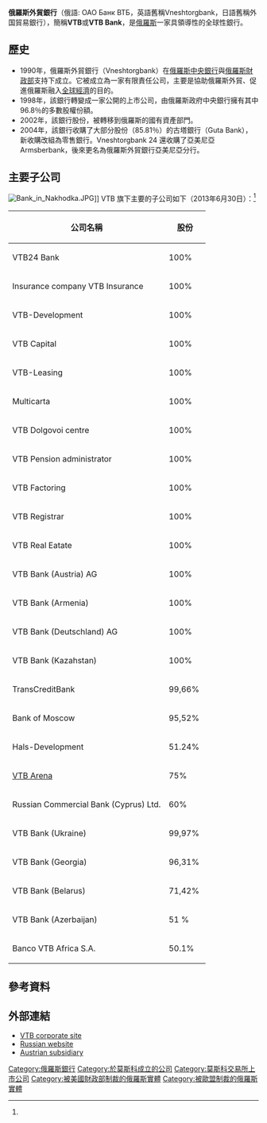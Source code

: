 {{multiple issues|
{{primarysources|time=2014-03-05T00:41:41+00:00}}
{{refimprove|time=2014-03-05T00:41:41+00:00}}
{{roughtranslation|time=2014-03-05T00:41:41+00:00}}
}}
{{Infobox company
| name  = JSC VTB Bank
| logo  = [[File:VTB_Logo_2018.svg|240px]]
| type  =  [[上市公司|上市公司]] ([[股份有限公司|OAO]])
| traded_as     = {{MCX|VTBR}}<br/>{{LSE|VTBR}}
| industry         = [[金融業|金融業]]
| services = [[金融服務|金融服務]]
| foundation  =  {{Start date and age|1990}}
| headquartes = [[莫斯科|莫斯科]], [[俄羅斯|俄羅斯]]
| key_people  = {{link-en|安垂·柯斯汀|Andrey L. Kostin}} <br /><small>（董事長）</small><br />
瑟蓋·K·杜賓寧（Sergey K. Dubinin） <br /><small>（監事主席）</small>
| area_served      = [[俄羅斯|俄羅斯]]、[[獨立國家國協|CIS]]、歐洲、亞洲、非洲、美國
| num_employees  =   95 161 (2013年6月30日 IFRS報表)<ref name=IFRS1H2013>[http://www.vtb.ru/upload/iblock/249/1H_2013_IFRS_Report.pdf 1H 2013 VTB IFRS Report]{{Dead link|date=2018年7月 |bot=InternetArchiveBot |fix-attempted=no }}</ref>
| owner  = [[俄羅斯聯邦政府|俄羅斯聯邦政府]](60.9% 股權)
| revenue  =  4054億盧布 (2013年6月30日 IFRS報表)<ref name=IFRS1H2013/>
| net_income  = 276億盧布 (2013年6月30日 IFRS報表)<ref name=IFRS1H2013/>
| assets     =  83558億盧布 (2013年6月30日 IFRS報表)<ref name=IFRS1H2013/>
| equity     = 8665億盧布 (2013年6月30日 IFRS報表)<ref name=IFRS1H2013/>
| divisions = {{link-en|VTB投資|VTB Capital}}
| subsid     = {{link-en|莫斯科銀行|Bank of Moscow}}
| homepage  =  [http://www.vtb.com/ www.vtb.com]
}}
'''俄羅斯外貿銀行'''（俄語: ОАО Банк ВТБ，英語舊稱Vneshtorgbank，日語舊稱外国貿易銀行），簡稱'''VTB'''或'''VTB Bank'''，是[[俄羅斯|俄羅斯]]一家具領導性的全球性銀行。

==歷史==

*1990年，俄羅斯外貿銀行（Vneshtorgbank）在[[俄羅斯中央銀行|俄羅斯中央銀行]]與[[俄羅斯財政部|俄羅斯財政部]]支持下成立。它被成立為一家有限責任公司，主要是協助俄羅斯外貿、促進俄羅斯融入[[世界經濟|全球經濟]]的目的。
*1998年，該銀行轉變成一家公開的上市公司，由俄羅斯政府中央銀行擁有其中96.8％的多數股權份額。 
*2002年，該銀行股份，被轉移到俄羅斯的國有資產部門。
*2004年，該銀行收購了大部分股份（85.81％）的古塔銀行（Guta Bank），新收購改組為零售銀行。Vneshtorgbank 24 還收購了亞美尼亞Armsberbank，後來更名為俄羅斯外貿銀行亞美尼亞分行。

==主要子公司==
[[File:Bank_in_Nakhodka.JPG|thumb]]]]
VTB 旗下主要的子公司如下（2013年6月30日）：<ref name=IFRS1H2013/>

{| class="wikitable"
|-
!公司名稱!!股份
|-
|VTB24 Bank || 100%
|-
| Insurance company VTB Insurance || 100%
|-
| VTB-Development || 100%
|-
| VTB Capital || 100%
|-
| VTB-Leasing|| 100%
|-
| Multicarta || 100%
|-
| VTB Dolgovoi centre || 100%
|-
| VTB Pension administrator || 100%
|-
| VTB Factoring || 100%
|-
| VTB Registrar || 100%
|-
| VTB Real Eatate|| 100%
|-
| VTB Bank (Austria) AG || 100%
|-
| VTB Bank (Armenia) || 100%
|-
| VTB Bank (Deutschland) AG || 100%
|-
| VTB Bank (Kazahstan) || 100%
|-
| TransCreditBank || 99,66% 
|-
| Bank of Moscow || 95,52%
|-
| Hals-Development  || 51.24%
|-
| [[VTB_Arena|VTB Arena]] || 75%
|-
| Russian Commercial Bank (Cyprus) Ltd. || 60%
|-
| VTB Bank (Ukraine) || 99,97%
|-
| VTB Bank (Georgia)|| 96,31%
|-
| VTB Bank (Belarus) || 71,42%
|-
| VTB Bank (Azerbaijan) ||51 %
|-
| Banco VTB Africa S.A. || 50.1%
|}

==參考資料==
{{Reflist|2}}

==外部連結==
*[http://www.vtb.com/ VTB corporate site]{{Wayback|url=http://www.vtb.com/ |date=20140208174937 }}
*[http://www.vtb.ru/ Russian website]{{Wayback|url=http://www.vtb.ru/ |date=20140307203808 }}
*[https://web.archive.org/web/20091105235300/http://www.vtbbank.at/rus/web.html?l=110 Austrian subsidiary]

{{Portal|Companies}}
<!--{{Moscow Exchange Index}}
{{MSCI俄羅斯}}
{{五十大俄羅斯銀行}}-->
{{authority control}}

{{DEFAULTSORT:Vtb Bank}}
[[Category:俄羅斯銀行|Category:俄羅斯銀行]]
[[Category:於莫斯科成立的公司|Category:於莫斯科成立的公司]]
[[Category:莫斯科交易所上市公司|Category:莫斯科交易所上市公司]]
[[Category:被美國財政部制裁的俄羅斯實體|Category:被美國財政部制裁的俄羅斯實體]]
[[Category:被歐盟制裁的俄羅斯實體|Category:被歐盟制裁的俄羅斯實體]]